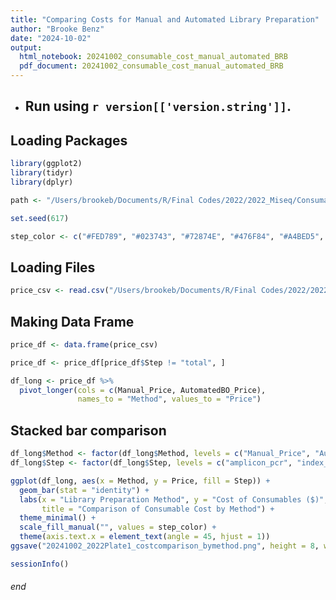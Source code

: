 ```yaml
---
title: "Comparing Costs for Manual and Automated Library Preparation"
author: "Brooke Benz"
date: "2024-10-02"
output:
  html_notebook: 20241002_consumable_cost_manual_automated_BRB
  pdf_document: 20241002_consumable_cost_manual_automated_BRB
---
```



* Run using `r version[['version.string']] `.
---

## Loading Packages
```r
library(ggplot2)
library(tidyr)
library(dplyr)

path <- "/Users/brookeb/Documents/R/Final Codes/2022/2022_Miseq/Consumable Price Comparison"

set.seed(617)

step_color <- c("#FED789", "#023743", "#72874E", "#476F84", "#A4BED5", "#453947") # colors from nationalparkcolors package - set Acadia
```

## Loading Files
```r
price_csv <- read.csv("/Users/brookeb/Documents/R/Final Codes/2022/2022_Miseq/Consumable Price Comparison/2022b_Plate1_consumablepricetracking_noafteroptimization.csv")
```

## Making Data Frame
```r
price_df <- data.frame(price_csv)

price_df <- price_df[price_df$Step != "total", ]

df_long <- price_df %>%
  pivot_longer(cols = c(Manual_Price, AutomatedBO_Price),
               names_to = "Method", values_to = "Price")
```

## Stacked bar comparison 
```r
df_long$Method <- factor(df_long$Method, levels = c("Manual_Price", "AutomatedBO_Price"))
df_long$Step <- factor(df_long$Step, levels = c("amplicon_pcr", "index_pcr", "bead_cleanups", "gel_tapestation", "pg_qubit_quantification", "diluting_pooling"))

ggplot(df_long, aes(x = Method, y = Price, fill = Step)) +
  geom_bar(stat = "identity") +
  labs(x = "Library Preparation Method", y = "Cost of Consumables ($)",
       title = "Comparison of Consumable Cost by Method") +
  theme_minimal() +
  scale_fill_manual("", values = step_color) +
  theme(axis.text.x = element_text(angle = 45, hjust = 1))
ggsave("20241002_2022Plate1_costcomparison_bymethod.png", height = 8, width = 15)
```

```r
sessionInfo()
```




###### end